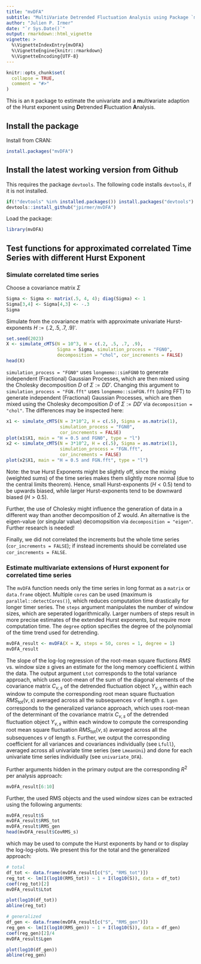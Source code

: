```yaml
---
title: "mvDFA"
subtitle: "MultiVariate Detrended Fluctuation Analysis using Package `mvDFA`"
author: "Julien P. Irmer"
date: "`r Sys.Date()`"
output: rmarkdown::html_vignette
vignette: >
  %\VignetteIndexEntry{mvDFA}
  %\VignetteEngine{knitr::rmarkdown}
  %\VignetteEncoding{UTF-8}
---
```


```r
knitr::opts_chunk$set(
  collapse = TRUE,
  comment = "#>"
)
```

This is an `R` package to estimate the univariate and a **m**ulti**v**ariate adaption of the Hurst exponent using **D**etrended **F**luctuation **A**nalysis. 

## Install the package

Install from CRAN:

```r
install.packages("mvDFA")
```

## Install the latest working version from Github
This requires the package `devtools`. The following code installs `devtools`, if it is not installed.

```r
if(!"devtools" %in% installed.packages()) install.packages("devtools")
devtools::install_github("jpirmer/mvDFA")
```

Load the package:

```r
library(mvDFA)
```


## Test functions for approximated correlated Time Series with different Hurst Exponent

### Simulate correlated time series

Choose a covariance matrix $\Sigma$
```r
Sigma <- Sigma <- matrix(.5, 4, 4); diag(Sigma) <- 1
Sigma[3,4] <- Sigma[4,3] <- -.3
Sigma
```
Simulate from the covariance matrix with approximate univariate Hurst-exponents $H:=(.2, .5, .7, .9)'$. 

```r
set.seed(2023)
X <- simulate_cMTS(N = 10^3, H = c(.2, .5, .7, .9), 
                   Sigma = Sigma, simulation_process = "FGN0", 
                   decomposition = "chol", cor_increments = FALSE)
head(X)
```

`simulation_process = "FGN0"` uses `longmemo::simFGN0` to generate independent (Fractional) Gaussian Processes, which are then mixed using the Cholesky decomposition $D$ of $\Sigma := DD'$. Changing this argument to `simulation_process = "FGN.fft"` uses `longmemo::simFGN.fft` (using FFT) to generate independent (Fractional) Gaussian Processes, which are then mixed using the Cholesky decomposition $D$ of $\Sigma := DD'$ via `decomposition = "chol"`. The differences may be inspected here:

```r
x1 <- simulate_cMTS(N = 3*10^2, H = c(.5), Sigma = as.matrix(1), 
                    simulation_process = "FGN0",
                    cor_increments = FALSE)
plot(x1$X1, main = "H = 0.5 and FGN0", type = "l")
x2 <- simulate_cMTS(N = 3*10^2, H = c(.5), Sigma = as.matrix(1), 
                    simulation_process = "FGN.fft",
                    cor_increments = FALSE)
plot(x2$X1, main = "H = 0.5 and FGN.fft", type = "l")
```

Note: the true Hurst Exponents might be slightly off, since the mixing (weighted sums) of the time series makes them slightly more normal (due to the central limits theorem). Hence, small Hurst-exponents ($H<0.5$) tend to be upwards biased, while larger Hurst-exponents tend to be downward biased ($H>0.5$). 

Further, the use of Cholesky might influence the generation of data in a different way than another decomposition of $\Sigma$ would. An alternative is the eigen-value (or singular value) decomopsition via `decomposition = "eigen"`. Further research is needed!

Finally, we did not correlated the increments but the whole time series (`cor_increments = FALSE`); if instead increments should be correlated use `cor_increments = FALSE`.


### Estimate multivariate extensions of Hurst exponent for correlated time series

The `mvDFA` function needs only the time series in long format as a `matrix` or `data.frame` object. Multiple `cores` can be used (maximum is `parallel::detectCores()`), which reduces computation time drastically for longer timer series. The `steps` argument manipulates the number of window sizes, which are seperated logarithmically. Larger numbers of steps result in more precise estimates of the extended Hurst exponents, but require more computation time. The `degree` option specifies the degree of the polynomial of the time trend used for detrending. 

```r
mvDFA_result <- mvDFA(X = X, steps = 50, cores = 1, degree = 1)
mvDFA_result
```

The slope of the log-log regression of the root-mean square fluctions $RMS$ vs. window size $s$ gives an estimate for the long memory coefficient $L$ within the data.
The output argument `Ltot` corresponds to the total variance approach, which uses root-mean of the sum of the diagonal elements of the covariance matrix $C_{\nu,s}$ of the  detrended fluctuation object $Y_{\nu,s}$ within each window to compute the corresponding root mean square fluctuation $RMS_\text{tot}(\nu,s)$ averaged across all the subsequences $\nu$ of length $s$.   `Lgen` corresponds to the generalized variance approach, which uses root-mean of the determinant of the covariance matrix $C_{\nu,s}$ of the  detrended fluctuation object $Y_{\nu,s}$ within each window to compute the corresponding root mean square fluctuation $RMS_\text{tot}(\nu,s)$ averaged across all the subsequences $\nu$ of length $s$. Further, we output the corresponding coefficient for all variances and covariances individually (see `Lfull`), averaged across all univariate time series (see `LmeanUni`) and done for each univariate time series individually (see `univariate_DFA`).

Further arguments hidden in the primary output are the corresponding $R^2$ per analysis approach:

```r
mvDFA_result[6:10]
```


Further, the used RMS objects and the used window sizes can be extracted using the following arguments:

```r
mvDFA_result$S
mvDFA_result$RMS_tot
mvDFA_result$RMS_gen
head(mvDFA_result$CovRMS_s)
```

which may be used to compute the Hurst exponents by hand or to display the log-log-plots. We present this for the total and the generalized approach:

```r
# total
df_tot <- data.frame(mvDFA_result[c("S", "RMS_tot")])
reg_tot <- lm(I(log10(RMS_tot)) ~ 1 + I(log10(S)), data = df_tot)
coef(reg_tot)[2]
mvDFA_result$Ltot

plot(log10(df_tot))
abline(reg_tot)
```


```r
# generalized
df_gen <- data.frame(mvDFA_result[c("S", "RMS_gen")])
reg_gen <- lm(I(log10(RMS_gen)) ~ 1 + I(log10(S)), data = df_gen)
coef(reg_gen)[2]/4
mvDFA_result$Lgen

plot(log10(df_gen))
abline(reg_gen)
```
